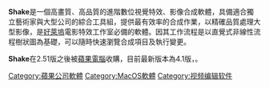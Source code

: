 {{Infobox_Software |
  name = Shake |
  screenshot = <!--  Commented out because image was deleted: [[Image:Shake_4.png|220px]] -->|
  caption = Shake 4 |
  developer = [[蘋果公司|蘋果公司]] |
  latest_release_version = 4.1.1 |
  latest_release_date = 2008年11月21日 |
  operating_system = [[Mac_OS_X|Mac OS X]] & [[Linux|Linux]]|
  genre = 影像合成 |
  license = [[專有軟件|專有]] |
  website = http://www.apple.com/shake/ |
}}

'''Shake'''是一個高畫質、高品質的進階數位視覺特效、影像合成軟體，具備適合獨立藝術家與大型公司的綜合工具組，提供最有效率的合成作業，以精確品質處理大型影像，是[[好萊塢|好萊塢]]電影特效工作室必備的軟體。因其工作流程是以直覺式非線性流程樹狀圖為基礎，可以隨時快速瀏覽合成項目及執行變更。

'''Shake'''在2.51版之後被[[蘋果電腦|蘋果電腦]]收購，目前最新版本為4.1版，{{cn|具備全浮式處理的世上最先進合成演算法，提供更高的品質及速度}}。

{{software-stub}}
[[Category:蘋果公司軟體|Category:蘋果公司軟體]]
[[Category:MacOS軟體|Category:MacOS軟體]]
[[Category:视频编辑软件|Category:视频编辑软件]]